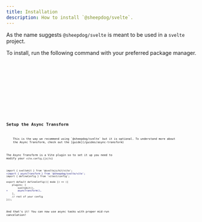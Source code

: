 ```yaml
---
title: Installation
description: How to install `@sheepdog/svelte`.
---
```



As the name suggests `@sheepdog/svelte` is meant to be used in a `svelte` project.

To install, run the following command with your preferred package manager.

<Tabs>
	<TabItem label="npm">
		<Code lang="bash" code="npm install @sheepdog/svelte" />
	</TabItem>
	<TabItem label="yarn">
		<Code lang="bash" code="yarn add @sheepdog/svelte" />
	</TabItem>
	<TabItem label="pnpm">
		<Code lang="bash" code="pnpm install @sheepdog/svelte" />
	</TabItem>
	<TabItem label="bun">
		<Code lang="bash" code="bun add @sheepdog/svelte" />
	</TabItem>
</Tabs>

## Setup the Async Transform

<Aside>
	This is the way we recommend using `@sheepdog/svelte` but it is optional. To understand more about
	the Async Transform, check out the [guide](/guides/async-transform)
</Aside>

The Async Transform is a Vite plugin so to set it up you need to modify your `vite.config.{js|ts}`

```diff lang="ts" title="vite.config.ts"
import { sveltekit } from '@sveltejs/kit/vite';
+import { asyncTransform } from '@sheepdog/svelte/vite';
import { defineConfig } from 'vitest/config';

export default defineConfig(({ mode }) => ({
	plugins: [
		sveltekit(),
+		asyncTransform(),
	],
	// rest of your config
}));
```

And that's it! You can now use async tasks with proper mid-run cancelation!
